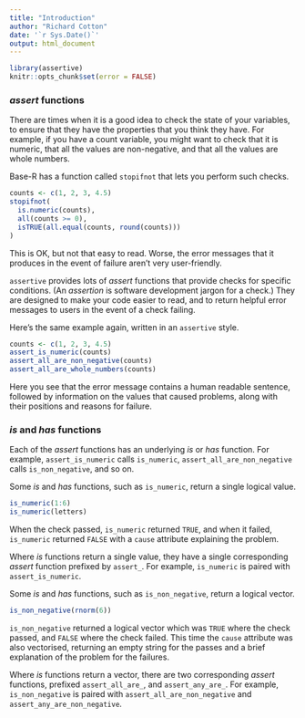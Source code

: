 ```yaml
---
title: "Introduction"
author: "Richard Cotton"
date: '`r Sys.Date()`'
output: html_document
---
```


<!--
%\VignetteEngine{knitr::rmarkdown}
%\VignetteIndexEntry{Introduction}
-->

```r
library(assertive)
knitr::opts_chunk$set(error = FALSE)
```

### *assert* functions

There are times when it is a good idea to check the state of your variables, to
ensure that they have the properties that you think they have.  For example,
if you have a count variable, you might want to check that it is numeric, that
all the values are non-negative, and that all the values are whole numbers.

Base-R has a function called `stopifnot` that lets you perform such checks.

```r
counts <- c(1, 2, 3, 4.5)
stopifnot(
  is.numeric(counts),
  all(counts >= 0),
  isTRUE(all.equal(counts, round(counts)))
)
```

This is OK, but not that easy to read.  Worse, the error messages that it 
produces in the event of failure aren't very user-friendly.

`assertive` provides lots of *assert* functions that provide checks
for specific conditions.  (An *assertion* is software development jargon for a 
check.)  They are designed to make your code easier to read, and to return 
helpful error messages to users in the event of a check failing.

Here's the same example again, written in an `assertive` style.

```r
counts <- c(1, 2, 3, 4.5)
assert_is_numeric(counts)
assert_all_are_non_negative(counts)
assert_all_are_whole_numbers(counts)
```

Here you see that the error message contains a human readable sentence, followed
by information on the values that caused problems, along with their positions
and reasons for failure.

### *is* and *has* functions

Each of the *assert* functions has an underlying *is* or *has* function.  For
example, `assert_is_numeric` calls `is_numeric`, `assert_all_are_non_negative`
calls `is_non_negative`, and so on.

Some *is* and *has* functions, such as `is_numeric`, return a single logical 
value.

```r
is_numeric(1:6)
is_numeric(letters)
```

When the check passed, `is_numeric` returned `TRUE`, and when it failed, 
`is_numeric` returned `FALSE` with a `cause` attribute explaining the problem.

Where *is* functions return a single value, they have a single corresponding 
*assert* function prefixed by `assert_`.  For example, `is_numeric` is paired 
with `assert_is_numeric`.

Some *is* and *has* functions, such as `is_non_negative`, return a logical 
vector.

```r
is_non_negative(rnorm(6))
```

`is_non_negative` returned a logical vector which was `TRUE` where the check
passed, and `FALSE` where the check failed.  This time the `cause` attribute
was also vectorised, returning an empty string for the passes and a brief
explanation of the problem for the failures.

Where *is* functions return a vector, there are two corresponding *assert* 
functions, prefixed `assert_all_are_`, and `assert_any_are_`.  For example,
`is_non_negative` is paired with `assert_all_are_non_negative` and 
`assert_any_are_non_negative`.
